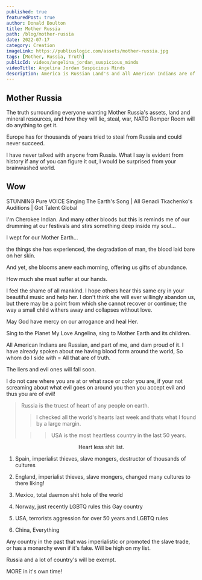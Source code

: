 ```yaml
---
published: true
featuredPost: true
author: Donald Boulton
title: Mother Russia
path: /blog/mother-russia
date: 2022-07-17
category: Creation
imageLink: https://publiuslogic.com/assets/mother-russia.jpg
tags: [Mother, Russia, Truth]
publicId: videos/angelina_jordan_suspicious_minds
videoTitle: Angelina Jordan Suspicious Minds
description: America is Russian Land's and all American Indians are of Russian Descent from a ancient Siberian Land Bridge.
---
```


## Mother Russia

The truth surrounding everyone wanting Mother Russia's assets, land and mineral resources, and how they will lie, steal, war, NATO Romper Room will do anything to get it.

Europe has for thousands of years tried to steal from Russia and could never succeed.

I have never talked with anyone from Russia. What I say is evident from history if any of you can figure it out, I would be surprised from your brainwashed world.

## Wow

STUNNING Pure VOICE Singing The Earth's Song | All Genadi Tkachenko's Auditions | Got Talent Global

<YouTube youTubeId="g9VjiTDbVDk" />

I'm Cherokee Indian. And many other bloods but this is reminds me of our drumming at our festivals and stirs something deep inside my soul...

I wept for our Mother Earth...

the things she has experienced, the degradation of man, the blood laid bare on her skin. 

And yet, she blooms anew each morning, offering us gifts of abundance. 

How much she must suffer at our hands. 

I feel the shame of all mankind. I hope others hear this same cry in your beautiful music and help her. I don't think she will ever willingly abandon us, but there may be a point from which she cannot recover or continue;  the way a small child withers away and collapses without love. 

May God have mercy on our arrogance and heal Her.

Sing to the Planet My Love Angelina, sing to Mother Earth and its children.

<Section>

All American Indians are Russian, and part of me, and dam proud of it. I have already spoken about me having blood form around the world, So whom do I side with = All that are of truth.

The liers and evil ones will fall soon.

I do not care where you are at or what race or color you are, if your not screaming about what evil goes on around you then you accept evil and thus you are of evil!

> Russia is the truest of heart of any people on earth.
>
> > I checked all the world's hearts last week and thats what I found by a large margin.
>
> > > USA is the most heartless country in the last 50 years.

</Section>

<Center>Heart less shit list.</Center>

<Section>

1. Spain, imperialist thieves, slave mongers, destructor of thousands of cultures

2. England, imperialist thieves, slave mongers, changed many cultures to there liking!

3. Mexico, total daemon shit hole of the world

4. Norway, just recently LGBTQ rules this Gay country

5. USA, terrorists aggression for over 50 years and LGBTQ rules

6. China, Everything

</Section>

<Section>

Any country in the past that was imperialistic or promoted the slave trade, or has a monarchy even if it's fake. Will be high on my list.

Russia and a lot of country's will be exempt.

MORE in it's own time!

</Section>

<WavyHr className="mt-1 mb-1 text-fuchsia-600" />
